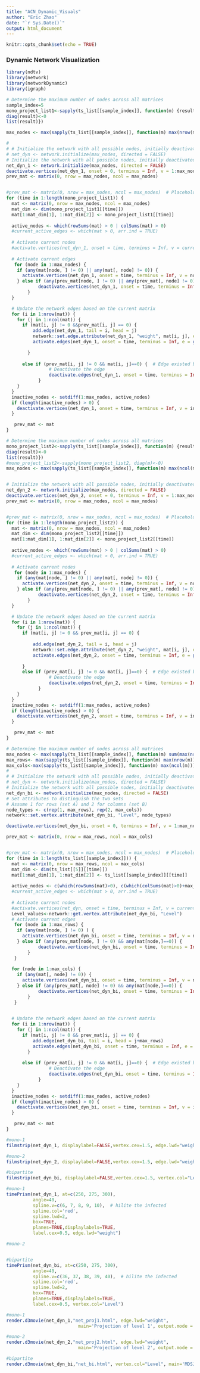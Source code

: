 ```yaml
---
title: "ACN_Dynamic_Visuals"
author: "Eric Zhao"
date: "`r Sys.Date()`"
output: html_document
---
```


```r
knitr::opts_chunk$set(echo = TRUE)
```



### Dynamic Network Visualization
```r
library(ndtv)
library(network)
library(networkDynamic)
library(igraph)
```





```r
# Determine the maximum number of nodes across all matrices
sample_index=5
mono_project_list1<-sapply(ts_list[[sample_index]], function(m) {result<- m %*% t(m)
diag(result)<-0 
list(result)})

max_nodes <- max(sapply(ts_list[[sample_index]], function(m) max(nrow(m),ncol(m))))

# 
# # Initialize the network with all possible nodes, initially deactivated
# net_dyn <- network.initialize(max_nodes, directed = FALSE)
# Initialize the network with all possible nodes, initially deactivated
net_dyn_1 <- network.initialize(max_nodes, directed = FALSE)
deactivate.vertices(net_dyn_1, onset = 0, terminus = Inf, v = 1:max_nodes)
prev_mat <- matrix(0, nrow = max_nodes, ncol = max_nodes)


#prev_mat <- matrix(0, nrow = max_nodes, ncol = max_nodes)  # Placeholder for the previous matrix
for (time in 1:length(mono_project_list1)) {
  mat <- matrix(0, nrow = max_nodes, ncol = max_nodes)
  mat_dim <- dim(mono_project_list1[[time]])
  mat[1:mat_dim[1], 1:mat_dim[2]] <- mono_project_list1[[time]]
  
  active_nodes <- which(rowSums(mat) > 0 | colSums(mat) > 0)
  #current_active_edges <- which(mat > 0, arr.ind = TRUE)
  
  # Activate current nodes
  #activate.vertices(net_dyn_1, onset = time, terminus = Inf, v = current_active_nodes)
  
  # Activate current edges
   for (node in 1:max_nodes) {
    if (any(mat[node, ] != 0) || any(mat[, node] != 0)) {
      activate.vertices(net_dyn_1, onset = time, terminus = Inf, v = node)
    } else if (any(prev_mat[node, ] != 0) || any(prev_mat[, node] != 0)) {
            deactivate.vertices(net_dyn_1, onset = time, terminus = Inf, v = node, deactivate.edges = TRUE)
        }
  }

  # Update the network edges based on the current matrix
  for (i in 1:nrow(mat)) {
    for (j in 1:ncol(mat)) {
      if (mat[i, j] != 0 &&prev_mat[i, j] == 0) {
          add.edge(net_dyn_1, tail = i, head = j)
          network::set.edge.attribute(net_dyn_1, "weight", mat[i, j], e =get.edgeIDs(net_dyn_1, v=i, alter = j))
          activate.edges(net_dyn_1, onset = time, terminus = Inf, e = get.edgeIDs(net_dyn_1, v=i, alter = j))
          
        }
  
      else if (prev_mat[i, j] != 0 && mat[i, j]==0) {  # Edge existed before but not now
                # Deactivate the edge
                deactivate.edges(net_dyn_1, onset = time, terminus = Inf, e = get.edgeIDs(net_dyn_1, v=i, alter = j))
            }
    }
  }
  inactive_nodes <- setdiff(1:max_nodes, active_nodes)
  if (length(inactive_nodes) > 0) {
    deactivate.vertices(net_dyn_1, onset = time, terminus = Inf, v = inactive_nodes, deactivate.edges = TRUE)
  }

   prev_mat <- mat
}
```

```r
# Determine the maximum number of nodes across all matrices
mono_project_list2<-sapply(ts_list[[sample_index]], function(m) {result<-t(m) %*% m 
diag(result)<-0 
list(result)})
#mono_project_list2<-sapply(mono_project_list2, diag(m)<-0)
max_nodes <- max(sapply(ts_list[[sample_index]], function(m) max(ncol(m))))


# Initialize the network with all possible nodes, initially deactivated
net_dyn_2 <- network.initialize(max_nodes, directed = FALSE)
deactivate.vertices(net_dyn_2, onset = 0, terminus = Inf, v = 1:max_nodes)
prev_mat <- matrix(0, nrow = max_nodes, ncol = max_nodes)


#prev_mat <- matrix(0, nrow = max_nodes, ncol = max_nodes)  # Placeholder for the previous matrix
for (time in 1:length(mono_project_list2)) {
  mat <- matrix(0, nrow = max_nodes, ncol = max_nodes)
  mat_dim <- dim(mono_project_list2[[time]])
  mat[1:mat_dim[1], 1:mat_dim[2]] <- mono_project_list2[[time]]
  
  active_nodes <- which(rowSums(mat) > 0 | colSums(mat) > 0)
  #current_active_edges <- which(mat > 0, arr.ind = TRUE)
  
  # Activate current nodes
   for (node in 1:max_nodes) {
    if (any(mat[node, ] != 0) || any(mat[, node] != 0)) {
      activate.vertices(net_dyn_2, onset = time, terminus = Inf, v = node)
    } else if (any(prev_mat[node, ] != 0) || any(prev_mat[, node] != 0)) {
            deactivate.vertices(net_dyn_2, onset = time, terminus = Inf, v = node, deactivate.edges = TRUE)
        }
  }

  # Update the network edges based on the current matrix
  for (i in 1:nrow(mat)) {
    for (j in 1:ncol(mat)) {
      if (mat[i, j] != 0 && prev_mat[i, j] == 0) {
        
          add.edge(net_dyn_2, tail = i, head = j)
          network::set.edge.attribute(net_dyn_2, "weight", mat[i, j], e =get.edgeIDs(net_dyn_2, v=i, alter = j))
          activate.edges(net_dyn_2, onset = time, terminus = Inf, e = get.edgeIDs(net_dyn_2, v=i, alter = j))
          
      } 
      else if (prev_mat[i, j] != 0 && mat[i, j]==0) {  # Edge existed before but not now
                # Deactivate the edge
                deactivate.edges(net_dyn_2, onset = time, terminus = Inf, e = get.edgeIDs(net_dyn_2, v=i, alter = j))
            }
    }
  }
  inactive_nodes <- setdiff(1:max_nodes, active_nodes)
  if (length(inactive_nodes) > 0) {
    deactivate.vertices(net_dyn_2, onset = time, terminus = Inf, v = inactive_nodes, deactivate.edges = TRUE)
  }

   prev_mat <- mat
}
```



```r
# Determine the maximum number of nodes across all matrices
max_nodes <- max(sapply(ts_list[[sample_index]], function(m) sum(max(nrow(m)), max(ncol(m)))))
max_rows<- max(sapply(ts_list[[sample_index]], function(m) max(nrow(m))))
max_cols<-max(sapply(ts_list[[sample_index]], function(m) max(ncol(m))))
# 
# # Initialize the network with all possible nodes, initially deactivated
# net_dyn <- network.initialize(max_nodes, directed = FALSE)
# Initialize the network with all possible nodes, initially deactivated
net_dyn_bi <- network.initialize(max_nodes, directed = FALSE)
# Set attributes to distinguish the two sets
# Assume 1 for rows (set A) and 2 for columns (set B)
node_types <- c(rep(1, max_rows), rep(2, max_cols))
network::set.vertex.attribute(net_dyn_bi, "Level", node_types)

deactivate.vertices(net_dyn_bi, onset = 0, terminus = Inf, v = 1:max_nodes)

prev_mat <- matrix(0, nrow = max_rows, ncol = max_cols)


#prev_mat <- matrix(0, nrow = max_nodes, ncol = max_nodes)  # Placeholder for the previous matrix
for (time in 1:length(ts_list[[sample_index]])) {
  mat <- matrix(0, nrow = max_rows, ncol = max_cols)
  mat_dim <- dim(ts_list[[5]][[time]])
  mat[1:mat_dim[1], 1:mat_dim[2]] <- ts_list[[sample_index]][[time]]
  
  active_nodes <- c(which(rowSums(mat)>0), c(which(colSums(mat)>0)+max_rows)) #which(rowSums(mat) > 0 | colSums(mat) > 0)
  #current_active_edges <- which(mat > 0, arr.ind = TRUE)
  
  # Activate current nodes
  #activate.vertices(net_dyn, onset = time, terminus = Inf, v = current_active_nodes)
  Level_values<-network::get.vertex.attribute(net_dyn_bi, "Level")
  # Activate current edges
   for (node in 1:max_rows) {
    if (any(mat[node, ] != 0) ) {
      activate.vertices(net_dyn_bi, onset = time, terminus = Inf, v = node)
    } else if (any(prev_mat[node, ] != 0) && any(mat[node,]==0)) {
            deactivate.vertices(net_dyn_bi, onset = time, terminus = Inf, v = node, deactivate.edges = TRUE)
        }
   }
  
  for (node in 1:max_cols) {                
    if (any(mat[, node] != 0)) {
      activate.vertices(net_dyn_bi, onset = time, terminus = Inf, v = node+max_rows)
    } else if (any(prev_mat[, node] != 0) && any(mat[node,]==0)) {
            deactivate.vertices(net_dyn_bi, onset = time, terminus = Inf, v = node+max_rows, deactivate.edges = TRUE)
        }
   }
  

  # Update the network edges based on the current matrix
  for (i in 1:nrow(mat)) {
    for (j in 1:ncol(mat)) {
      if (mat[i, j] != 0 && prev_mat[i, j] == 0) {
          add.edge(net_dyn_bi, tail = i, head = j+max_rows)
          activate.edges(net_dyn_bi, onset = time, terminus = Inf, e = get.edgeIDs(net_dyn_bi, v=i, alter = j+max_rows))
        }
    
      else if (prev_mat[i, j] != 0 && mat[i, j]==0) {  # Edge existed before but not now
                # Deactivate the edge
                deactivate.edges(net_dyn_bi, onset = time, terminus = Inf, e = get.edgeIDs(net_dyn_bi, v=i, alter = j+max_rows))
            }
    }
  }
  inactive_nodes <- setdiff(1:max_nodes, active_nodes)
  if (length(inactive_nodes) > 0) {
    deactivate.vertices(net_dyn_bi, onset = time, terminus = Inf, v = inactive_nodes, deactivate.edges = TRUE)
  }

   prev_mat <- mat
}

```

```r
#mono-1
filmstrip(net_dyn_1, displaylabel=FALSE,vertex.cex=1.5, edge.lwd="weight",slice.par = list(start=1, end=400, interval=49, aggregate.dur=5, rule="latest"))

#mono-2
filmstrip(net_dyn_2, displaylabel=FALSE,vertex.cex=1.5, edge.lwd="weight",slice.par = list(start=1, end=400, interval=49, aggregate.dur=5, rule="latest"))

#bipartite
filmstrip(net_dyn_bi, displaylabel=FALSE,vertex.cex=1.5, vertex.col="Level",slice.par = list(start=1, end=400, interval=2, aggregate.dur=1, rule="latest"))
```

```r
#mono-1
timePrism(net_dyn_1, at=c(250, 275, 300),
          angle=40,
          spline.v=c(6, 7, 8, 9, 10),  # hilite the infected 
          spline.col='red',
          spline.lwd=2,
          box=TRUE,
          planes=TRUE,displaylabels=TRUE,
          label.cex=0.5, edge.lwd="weight")

#mono-2


#bipartite
timePrism(net_dyn_bi, at=c(250, 275, 300),
          angle=40,
          spline.v=c(36, 37, 38, 39, 40),  # hilite the infected 
          spline.col='red',
          spline.lwd=2,
          box=TRUE,
          planes=TRUE,displaylabels=TRUE,
          label.cex=0.5, vertex.col="Level")
```

```r
#mono-1
render.d3movie(net_dyn_1,"net_proj1.html", edge.lwd="weight",
                           main='Projection of level 1', output.mode = "HTML")

#mono-2
render.d3movie(net_dyn_2,"net_proj2.html", edge.lwd="weight",
                           main='Projection of level 2', output.mode = "HTML")

#bipartite 
render.d3movie(net_dyn_bi,"net_bi.html", vertex.col="Level", main='MDSJ layout', output.mode = "HTML")
```


